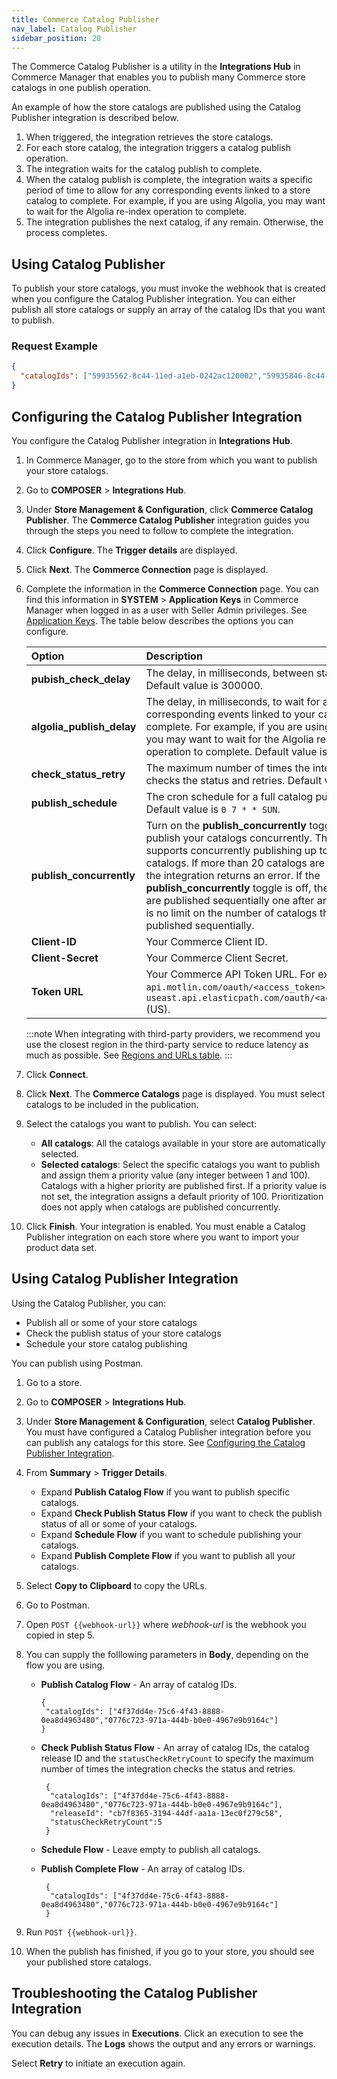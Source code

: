 ```yaml
---
title: Commerce Catalog Publisher 
nav_label: Catalog Publisher 
sidebar_position: 20
---
```


The Commerce Catalog Publisher is a utility in the **Integrations Hub** in Commerce Manager that enables you to publish many Commerce store catalogs in one publish operation. 

An example of how the store catalogs are published using the Catalog Publisher integration is described below.

1. When triggered, the integration retrieves the store catalogs.
1. For each store catalog, the integration triggers a catalog publish operation. 
1. The integration waits for the catalog publish to complete.  
1. When the catalog publish is complete, the integration waits a specific period of time to allow for any corresponding events linked to a store catalog to complete. For example, if you are using Algolia, you may want to wait for the Algolia re-index operation to complete. 
1. The integration publishes the next catalog, if any remain.  Otherwise, the process completes.

## Using Catalog Publisher

To publish your store catalogs, you must invoke the webhook that is created when you configure the Catalog Publisher integration. You can either publish all store catalogs or supply an array of the catalog IDs that you want to publish. 

### Request Example

```json
{
  "catalogIds": ["59935562-8c44-11ed-a1eb-0242ac120002","59935846-8c44-11ed-a1eb-0242ac120002"]
}
```

## Configuring the Catalog Publisher Integration

You configure the Catalog Publisher integration in **Integrations Hub**.

1. In Commerce Manager, go to the store from which you want to publish your store catalogs.
1. Go to **COMPOSER** > **Integrations Hub**.
1. Under **Store Management & Configuration**, click **Commerce Catalog Publisher**. The **Commerce Catalog Publisher** integration guides you through the steps you need to follow to complete the integration.
1. Click **Configure**. The **Trigger details** are displayed.
1. Click **Next**. The **Commerce Connection** page is displayed.
1. Complete the information in the **Commerce Connection** page. You can find this information in **SYSTEM** > **Application Keys** in Commerce Manager when logged in as a user with Seller Admin privileges. See [Application Keys](/docs/api/application-keys/application-keys-introduction). The table below describes the options you can configure. 

    | Option | Description |
    |:--- | :--- |
    | **pubish_check_delay** | The delay, in milliseconds, between status checks. Default value is 300000. |
    | **algolia_publish_delay** | The delay, in milliseconds, to wait for any corresponding events linked to your catalog to complete. For example, if you are using Algolia, you may want to wait for the Algolia re-index operation to complete. Default value is 300000. |
    | **check_status_retry** | The maximum number of times the integration checks the status and retries. Default value is 15. |
    | **publish_schedule**  | The cron schedule for a full catalog publish. Default value is `0 7 * * SUN`. |
    | **publish_concurrently**  | Turn on the **publish_concurrently** toggle to publish your catalogs concurrently. The integration supports concurrently publishing up to 20 catalogs. If more than 20 catalogs are included, the integration returns an error. If the **publish_concurrently** toggle is off, then catalogs are published sequentially one after another. There is no limit on the number of catalogs that can be published sequentially. |
    | **Client-ID** | Your Commerce Client ID. |
    | **Client-Secret** | Your Commerce Client Secret. | 
    | **Token URL** |Your Commerce API Token URL. For example, `api.motlin.com/oauth/<access_token>` (EU) or `useast.api.elasticpath.com/oauth/<access_token>` (US).|

    :::note
    When integrating with third-party providers, we recommend you use the closest region in the third-party service to reduce latency as much as possible. See [Regions and URLs table](/guides/Getting-Started/elastic-path-domains#regions-and-ur-ls).
    :::

1. Click **Connect**.
1. Click **Next**. The **Commerce Catalogs** page is displayed. You must select catalogs to be included in the publication. 
1. Select the catalogs you want to publish. You can select:
    - **All catalogs**: All the catalogs available in your store are automatically selected.
    - **Selected catalogs**: Select the specific catalogs you want to publish and assign them a priority value (any integer between 1 and 100). Catalogs with a higher priority are published first. If a priority value is not set, the integration assigns a default priority of 100. Prioritization does not apply when catalogs are published concurrently. 
1. Click **Finish**. Your integration is enabled. You must enable a Catalog Publisher integration on each store where you want to import your product data set.  

## Using Catalog Publisher Integration

Using the Catalog Publisher, you can:

- Publish all or some of your store catalogs
- Check the publish status of your store catalogs
- Schedule your store catalog publishing

You can publish using Postman. 

1. Go to a store.
1. Go to **COMPOSER** > **Integrations Hub**.
1. Under **Store Management & Configuration**, select **Catalog Publisher**. You must have configured a Catalog Publisher integration before you can publish any catalogs for this store. See [Configuring the Catalog Publisher Integration](##configuring-the-catalog-publisher-integration).
1. From **Summary** > **Trigger Details**. 

    - Expand **Publish Catalog Flow** if you want to publish specific catalogs.
    - Expand **Check Publish Status Flow** if you want to check the publish status of all or some of your catalogs.
    - Expand **Schedule Flow** if you want to schedule publishing your catalogs.
    - Expand **Publish Complete Flow** if you want to publish all your catalogs.

1. Select **Copy to Clipboard** to copy the URLs.
1. Go to Postman.
1. Open `POST {{webhook-url}}` where *webhook-url* is the webhook you copied in step 5.
1. You can supply the folllowing parameters in **Body**, depending on the flow you are using. 

    - **Publish Catalog Flow** - An array of catalog IDs.
   
       ```
       {
        "catalogIds": ["4f37dd4e-75c6-4f43-8888-0ea8d4963480","0776c723-971a-444b-b0e0-4967e9b9164c"]
       }
       ```

    - **Check Publish Status Flow** - An array of catalog IDs, the catalog release ID and the `statusCheckRetryCount` to specify the maximum number of times the integration checks the status and retries.
      ```
       {
        "catalogIds": ["4f37dd4e-75c6-4f43-8888-0ea8d4963480","0776c723-971a-444b-b0e0-4967e9b9164c"],
        "releaseId": "cb7f8365-3194-44df-aa1a-13ec0f279c58",
        "statusCheckRetryCount":5
       }
       ```

    - **Schedule Flow** - Leave empty to publish all catalogs.
    - **Publish Complete Flow** - An array of catalog IDs.
      ```
       {
        "catalogIds": ["4f37dd4e-75c6-4f43-8888-0ea8d4963480","0776c723-971a-444b-b0e0-4967e9b9164c"]
       }
       ```

1. Run `POST {{webhook-url}}`.
1. When the publish has finished, if you go to your store, you should see your published store catalogs.

## Troubleshooting the Catalog Publisher Integration

You can debug any issues in **Executions**. Click an execution to see the execution details. The **Logs** shows the output and any errors or warnings.

Select **Retry** to initiate an execution again.
